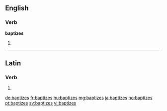 ==English==

===Verb===
'''baptizes'''

# {{en-third-person singular of|baptize}}

----

==Latin==

===Verb===
{{la-verb-form|baptīzēs}}

# {{conjugation of|baptizo|baptīzō|2|s|pres|act|sub|lang=la}}

[[de:baptizes]]
[[fr:baptizes]]
[[hu:baptizes]]
[[mg:baptizes]]
[[ja:baptizes]]
[[no:baptizes]]
[[pt:baptizes]]
[[sv:baptizes]]
[[vi:baptizes]]